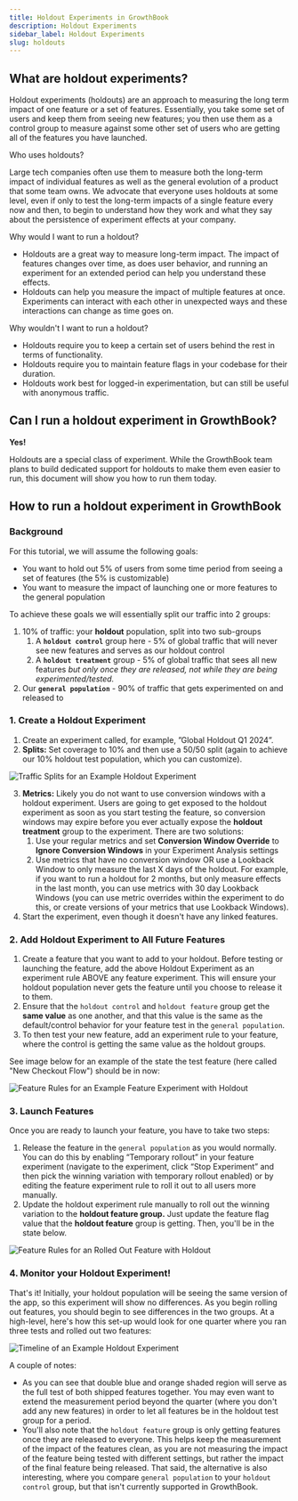 ```yaml
---
title: Holdout Experiments in GrowthBook
description: Holdout Experiments
sidebar_label: Holdout Experiments
slug: holdouts
---
```


## What are holdout experiments?

Holdout experiments (holdouts) are an approach to measuring the long term impact of one feature or a set of features. Essentially, you take some set of users and keep them from seeing new features; you then use them as a control group to measure against some other set of users who are getting all of the features you have launched.

Who uses holdouts?

Large tech companies often use them to measure both the long-term impact of individual features as well as the general evolution of a product that some team owns. We advocate that everyone uses holdouts at some level, even if only to test the long-term impacts of a single feature every now and then, to begin to understand how they work and what they say about the persistence of experiment effects at your company.

Why would I want to run a holdout?

- Holdouts are a great way to measure long-term impact. The impact of features changes over time, as does user behavior, and running an experiment for an extended period can help you understand these effects.
- Holdouts can help you measure the impact of multiple features at once. Experiments can interact with each other in unexpected ways and these interactions can change as time goes on.

Why wouldn't I want to run a holdout?

- Holdouts require you to keep a certain set of users behind the rest in terms of functionality.
- Holdouts require you to maintain feature flags in your codebase for their duration.
- Holdouts work best for logged-in experimentation, but can still be useful with anonymous traffic.

## Can I run a holdout experiment in GrowthBook?

**Yes!**

Holdouts are a special class of experiment. While the GrowthBook team plans to build dedicated support for holdouts to make them even easier to run, this document will show you how to run them today.

## How to run a holdout experiment in GrowthBook

### Background

For this tutorial, we will assume the following goals:

- You want to hold out 5% of users from some time period from seeing a set of features (the 5% is customizable)
- You want to measure the impact of launching one or more features to the general population

To achieve these goals we will essentially split our traffic into 2 groups:

1. 10% of traffic: your **holdout** population, split into two sub-groups
   1. A **`holdout control`** group here - 5% of global traffic that will never see new features and serves as our holdout control
   2. A **`holdout treatment`** group - 5% of global traffic that sees all new features _but only once they are released, not while they are being experimented/tested._
2. Our **`general population`** - 90% of traffic that gets experimented on and released to

### 1. Create a Holdout Experiment

1. Create an experiment called, for example, ”Global Holdout Q1 2024”.
2. **Splits:** Set coverage to 10% and then use a 50/50 split (again to achieve our 10% holdout test population, which you can customize).

<div style={{display: 'flex', justifyContent: 'center', width: '100%'}}>
<img src="/images/statistics/holdout-splits.png" alt="Traffic Splits for an Example Holdout Experiment" style={{ width: 500, margin: "0 auto" }} />
</div>

3. **Metrics:** Likely you do not want to use conversion windows with a holdout experiment. Users are going to get exposed to the holdout experiment as soon as you start testing the feature, so conversion windows may expire before you ever actually expose the **holdout treatment** group to the experiment. There are two solutions:
   1. Use your regular metrics and set **Conversion Window Override** to **Ignore Conversion Windows** in your Experiment Analysis settings
   2. Use metrics that have no conversion window OR use a Lookback Window to only measure the last X days of the holdout. For example, if you want to run a holdout for 2 months, but only measure effects in the last month, you can use metrics with 30 day Lookback Windows (you can use metric overrides within the experiment to do this, or create versions of your metrics that use Lookback Windows).
4. Start the experiment, even though it doesn't have any linked features.

### 2. Add Holdout Experiment to All Future Features

1. Create a feature that you want to add to your holdout. Before testing or launching the feature, add the above Holdout Experiment as an experiment rule ABOVE any feature experiment. This will ensure your holdout population never gets the feature until you choose to release it to them.
2. Ensure that the `holdout control` and `holdout feature` group get the **same value** as one another, and that this value is the same as the default/control behavior for your feature test in the `general population`.
3. To then test your new feature, add an experiment rule to your feature, where the control is getting the same value as the holdout groups.

See image below for an example of the state the test feature (here called "New Checkout Flow") should be in now:

<div style={{display: 'flex', justifyContent: 'center', width: '100%'}}>
<img src="/images/statistics/holdout-rules.png" alt="Feature Rules for an Example Feature Experiment with Holdout" style={{ width: 800, margin: "0 auto" }} />
</div>

### 3. Launch Features

Once you are ready to launch your feature, you have to take two steps:

1. Release the feature in the `general population` as you would normally. You can do this by enabling “Temporary rollout” in your feature experiment (navigate to the experiment, click “Stop Experiment” and then pick the winning variation with temporary rollout enabled) or by editing the feature experiment rule to roll it out to all users more manually.
2. Update the holdout experiment rule manually to roll out the winning variation to the **holdout feature group.** Just update the feature flag value that the **holdout feature** group is getting. Then, you'll be in the state below.

<div style={{display: 'flex', justifyContent: 'center', width: '100%'}}>
<img src="/images/statistics/holdout-rollout-rules.png" alt="Feature Rules for an Rolled Out Feature with Holdout" style={{ width: 800, margin: "0 auto" }} />
</div>

### 4. Monitor your Holdout Experiment!

That's it! Initially, your holdout population will be seeing the same version of the app, so this experiment will show no differences. As you begin rolling out features, you should begin to see differences in the two groups. At a high-level, here's how this set-up would look for one quarter where you ran three tests and rolled out two features:

<div style={{display: 'flex', justifyContent: 'center', width: '100%'}}>
<img src="/images/statistics/holdout-overview.png" alt="Timeline of an Example Holdout Experiment" style={{ width: 600, margin: "0 auto" }} />
</div>

A couple of notes:

- As you can see that double blue and orange shaded region will serve as the full test of both shipped features together. You may even want to extend the measurement period beyond the quarter (where you don't add any new features) in order to let all features be in the holdout test group for a period.
- You'll also note that the `holdout feature` group is only getting features once they are released to everyone. This helps keep the measurement of the impact of the features clean, as you are not measuring the impact of the feature being tested with different settings, but rather the impact of the final feature being released. That said, the alternative is also interesting, where you compare `general population` to your `holdout control` group, but that isn't currently supported in GrowthBook.

